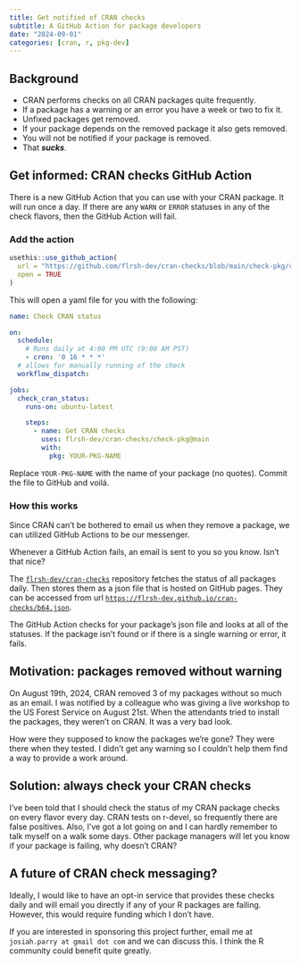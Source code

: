 ```yaml
---
title: Get notified of CRAN checks
subtitle: A GitHub Action for package developers
date: "2024-09-01"
categories: [cran, r, pkg-dev]
---
```



## Background

- CRAN performs checks on all CRAN packages quite frequently.
- If a package has a warning or an error you have a week or two to fix it.
- Unfixed packages get removed.
- If your package depends on the removed package it also gets removed. 
- You will not be notified if your package is removed.
- That **_sucks_**.

## Get informed: CRAN checks GitHub Action

There is a new GitHub Action that you can use with your CRAN package. It will run once a day. If there are any `WARN` or `ERROR` statuses in any of the check flavors, then the GitHub Action will fail. 

### Add the action

```r
usethis::use_github_action(
  url = "https://github.com/flrsh-dev/cran-checks/blob/main/check-pkg/cran-checks.yaml",
  open = TRUE
)
```

This will open a yaml file for you with the following:

```yml
name: Check CRAN status

on:
  schedule:
    # Runs daily at 4:00 PM UTC (9:00 AM PST)
    - cron: '0 16 * * *'  
  # allows for manually running of the check
  workflow_dispatch:

jobs:
  check_cran_status:
    runs-on: ubuntu-latest

    steps:
      - name: Get CRAN checks
        uses: flrsh-dev/cran-checks/check-pkg@main
        with:
          pkg: YOUR-PKG-NAME
```


Replace `YOUR-PKG-NAME` with the name of your package (no quotes). Commit the file to GitHub and voilá.


### How this works

Since CRAN can't be bothered to email us when they remove a package, we can utilized GitHub Actions to be our messenger. 

Whenever a GitHub Action fails, an email is sent to you so you know. Isn't that nice?

The [`flrsh-dev/cran-checks`](https://github.com/flrsh-dev/cran-checks) repository fetches the status of all packages daily. Then stores them as a json file that is hosted on GitHub pages. They can be accessed from url [`https://flrsh-dev.github.io/cran-checks/b64.json`](https://flrsh-dev.github.io/cran-checks/b64.json).

The GitHub Action checks for your package's json file and looks at all of the statuses. If the package isn't found or if there is a single warning or error, it fails. 

## Motivation: packages removed without warning 

On August 19th, 2024, CRAN removed 3 of my packages without so much as an email. I was notified by a colleague who was giving a live workshop to the US Forest Service on August 21st. When the attendants tried to install the packages, they weren't on CRAN. It was a very bad look. 

How were they supposed to know the packages we're gone? They were there when they tested. I didn't get any warning so I couldn't help them find a way to provide a work around. 

## Solution: always check your CRAN checks

I've been told that I should check the status of my CRAN package checks on every flavor every day. CRAN tests on r-devel, so frequently there are false positives. Also, I've got a lot going on and I can hardly remember to talk myself on a walk some days. Other package managers will let you know if your package is failing, why doesn't CRAN?

## A future of CRAN check messaging?

Ideally, I would like to have an opt-in service that provides these checks daily and will email you directly if any of your R packages are failing. However, this would require funding which I don't have. 

If you are interested in sponsoring this project further, email me at `josiah.parry at gmail dot com` and we can discuss this. I think the R community could benefit quite greatly. 



